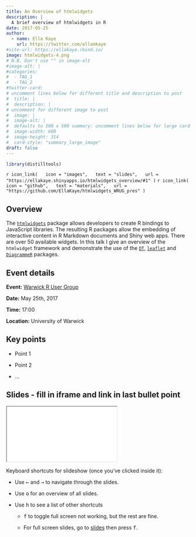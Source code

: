 ```yaml
---
title: An Overview of htmlwidgets
description: |
  A brief overview of htmlwidgets in R
date: 2017-05-25
author: 
  - name: Ella Kaye
    url: https://twitter.com/ellamkaye
#site-url: https://ellakaye.rbind.io/
image: htmlwidgets-4.png
# N.B. Don't use "" in image-alt
#image-alt: |
#categories:
#  - TAG_1
#  - TAG_2
#twitter-card: 
# uncomment lines below for different title and description to post
#  title: |
#  description: |
# uncomment for different image to post
#  image: |
#  image-alt: |
#  defaults to 500 x 500 summary: uncomment lines below for large card
#  image-width: 600 
#  image-height: 314
#  card-style: "summary_large_image" 
draft: false
---
```


```r
library(distilltools)
```


`r icon_link(
  icon = "images",
  text = "slides",
  url = "https://ellakaye.shinyapps.io/htmlwidgets_overview/#1"
)`
`r icon_link(
  icon = "github",
  text = "materials",
  url = "https://github.com/EllaKaye/htmlwidgets_WRUG_pres"
)`

## Overview 

The [`htmlwidgets`](http://www.htmlwidgets.org/index.html) package allows developers to create R bindings to JavaScript libraries. The resulting R packages allow the embedding of interactive content in R Markdown documents and Shiny web apps. There are over 50 available widgets. In this talk I give an overview of the `htmlwidget` framework and demonstrate the use of the [`DT`](https://rstudio.github.io/DT/), [`leaflet`](http://rstudio.github.io/leaflet/) and [`DiagrammeR`](http://rich-iannone.github.io/DiagrammeR/) packages.

## Event details

**Event:** [Warwick R User Group](https://warwick.ac.uk/fac/sci/wdsi/events/wrug/)

**Date:** May 25th, 2017

**Time:** 17:00 

**Location:** University of Warwick

## Key points

- Point 1

- Point 2

- ...


## Slides - fill in iframe and link in last bullet point

<iframe class="slide-deck ar-4-3" src="FILL IN" title="FILL IN">
</iframe>

Keyboard shortcuts for slideshow (once you've clicked inside it):

- Use <kbd>←</kbd> and <kbd>→</kbd> to navigate through the slides.

- Use <kbd>o</kbd> for an overview of all slides.

- Use <kbd>h</kbd> to see a list of other shortcuts 
  
  - <kbd>f</kbd> to toggle full screen not working, but the rest are fine.
  
  - For full screen slides, go to [slides]("") then press <kbd>f</kbd>.